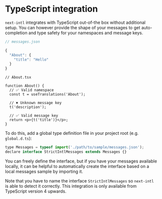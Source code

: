 # TypeScript integration

`next-intl` integrates with TypeScript out-of-the box without additional setup. You can however provide the shape of your messages to get auto-completion and type safety for your namespaces and message keys.

```js
// messages.json

{
  "About": {
    "title": "Hello"
  }
}
```

```tsx
// About.tsx

function About() {
  // ✅ Valid namespace
  const t = useTranslations('About');

  // ✖️ Unknown message key
  t('description');

  // ✅ Valid message key
  return <p>{t('title')}</p>;
}
```

To do this, add a global type definition file in your project root (e.g. `global.d.ts`):

```jsx
type Messages = typeof import('./path/to/sample/messages.json');
declare interface StrictIntlMessages extends Messages {}
```

You can freely define the interface, but if you have your messages available locally, it can be helpful to automatically create the interface based on a local messages sample by importing it.

Note that you have to name the interface `StrictIntlMessages` so `next-intl` is able to detect it correctly. This integration is only available from TypeScript version 4 upwards.
